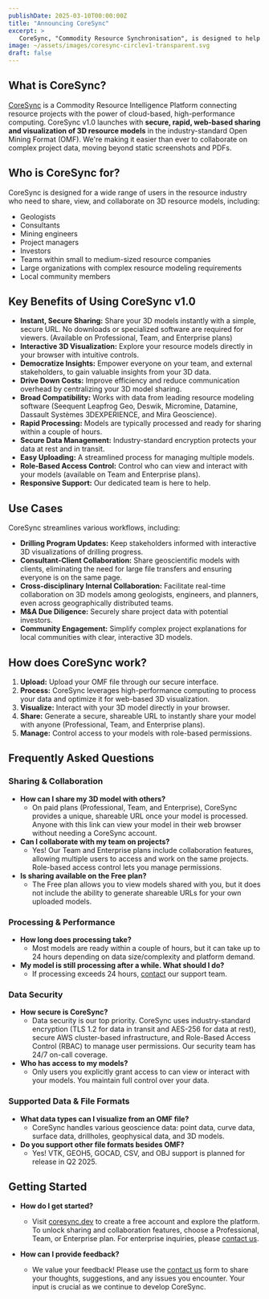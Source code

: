 ```yaml
---
publishDate: 2025-03-10T00:00:00Z
title: "Announcing CoreSync"
excerpt: >
   CoreSync, "Commodity Resource Synchronisation", is designed to help the resources industry transition to using web-based 3D visualisations and high performance cloud computing tools. Securely share and collaborate on 3D resource models with a simple URL. Leverage the power of cloud-based visualization and high-performance computing. Ditch the screenshots and embrace interactive 3D.
image: ~/assets/images/coresync-circlev1-transparent.svg
draft: false
---
```



## What is CoreSync?

[CoreSync](https://coresync.dev) is a Commodity Resource Intelligence Platform connecting resource projects with the power of cloud-based, high-performance computing. CoreSync v1.0 launches with **secure, rapid, web-based sharing and visualization of 3D resource models** in the industry-standard Open Mining Format (OMF). We're making it easier than ever to collaborate on complex project data, moving beyond static screenshots and PDFs.

## Who is CoreSync for?

CoreSync is designed for a wide range of users in the resource industry who need to share, view, and collaborate on 3D resource models, including:

*   Geologists
*   Consultants
*   Mining engineers
*   Project managers
*   Investors
*   Teams within small to medium-sized resource companies
*   Large organizations with complex resource modeling requirements
*   Local community members

## Key Benefits of Using CoreSync v1.0

*   **Instant, Secure Sharing:** Share your 3D models instantly with a simple, secure URL. No downloads or specialized software are required for viewers. (Available on Professional, Team, and Enterprise plans)
*   **Interactive 3D Visualization:** Explore your resource models directly in your browser with intuitive controls.
*   **Democratize Insights:** Empower everyone on your team, and external stakeholders, to gain valuable insights from your 3D data.
*   **Drive Down Costs:** Improve efficiency and reduce communication overhead by centralizing your 3D model sharing.
*   **Broad Compatibility:** Works with data from leading resource modeling software (Seequent Leapfrog Geo, Deswik, Micromine, Datamine, Dassault Systèmes 3DEXPERIENCE, and Mira Geoscience).
*   **Rapid Processing:** Models are typically processed and ready for sharing within a couple of hours.
*   **Secure Data Management:** Industry-standard encryption protects your data at rest and in transit.
*   **Easy Uploading:** A streamlined process for managing multiple models.
*   **Role-Based Access Control:** Control who can view and interact with your models (available on Team and Enterprise plans).
*   **Responsive Support:** Our dedicated team is here to help.

## Use Cases

CoreSync streamlines various workflows, including:

*   **Drilling Program Updates:** Keep stakeholders informed with interactive 3D visualizations of drilling progress.
*   **Consultant-Client Collaboration:** Share geoscientific models with clients, eliminating the need for large file transfers and ensuring everyone is on the same page.
*   **Cross-disciplinary Internal Collaboration:** Facilitate real-time collaboration on 3D models among geologists, engineers, and planners, even across geographically distributed teams.
*   **M&A Due Diligence:** Securely share project data with potential investors.
*   **Community Engagement:** Simplify complex project explanations for local communities with clear, interactive 3D models.

## How does CoreSync work?

1.  **Upload:** Upload your OMF file through our secure interface.
2.  **Process:** CoreSync leverages high-performance computing to process your data and optimize it for web-based 3D visualization.
3.  **Visualize:** Interact with your 3D model directly in your browser.
4.  **Share:** Generate a secure, shareable URL to instantly share your model with anyone (Professional, Team, and Enterprise plans).
5.  **Manage:** Control access to your models with role-based permissions.

## Frequently Asked Questions

### Sharing & Collaboration

*   **How can I share my 3D model with others?**
    *   On paid plans (Professional, Team, and Enterprise), CoreSync provides a unique, shareable URL once your model is processed. Anyone with this link can view your model in their web browser without needing a CoreSync account.
*   **Can I collaborate with my team on projects?**
    *   Yes! Our Team and Enterprise plans include collaboration features, allowing multiple users to access and work on the same projects. Role-based access control lets you manage permissions.
*   **Is sharing available on the Free plan?**
    *   The Free plan allows you to view models shared with you, but it does not include the ability to generate shareable URLs for your own uploaded models.

### Processing & Performance

*   **How long does processing take?**
    *   Most models are ready within a couple of hours, but it can take up to 24 hours depending on data size/complexity and platform demand.
*   **My model is still processing after a while. What should I do?**
    *   If processing exceeds 24 hours, [contact](/contact) our support team.

### Data Security

*   **How secure is CoreSync?**
    *   Data security is our top priority. CoreSync uses industry-standard encryption (TLS 1.2 for data in transit and AES-256 for data at rest), secure AWS cluster-based infrastructure, and Role-Based Access Control (RBAC) to manage user permissions. Our security team has 24/7 on-call coverage.
* **Who has access to my models?**
    * Only users you explicitly grant access to can view or interact with your models. You maintain full control over your data.

### Supported Data & File Formats

*   **What data types can I visualize from an OMF file?**
    *   CoreSync handles various geoscience data: point data, curve data, surface data, drillholes, geophysical data, and 3D models.
*   **Do you support other file formats besides OMF?**
    *   Yes! VTK, GEOH5, GOCAD, CSV, and OBJ support is planned for release in Q2 2025.

## Getting Started

*   **How do I get started?**
    *   Visit [coresync.dev](https://coresync.dev) to create a free account and explore the platform. To unlock sharing and collaboration features, choose a Professional, Team, or Enterprise plan. For enterprise inquiries, please [contact us](/contact).

* **How can I provide feedback?**
    *   We value your feedback! Please use the [contact us](/contact) form to share your thoughts, suggestions, and any issues you encounter. Your input is crucial as we continue to develop CoreSync.
